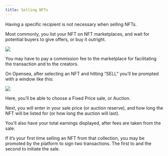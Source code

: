 ```yaml
---
title: Selling NFTs
---
```


Having a specific recipient is not necessary when selling NFTs.

Most commonly, you list your NFT on NFT marketplaces, and wait for potential buyers to give offers, or buy it outright.

![](/assets/sell-nft-example-1.png)

You may have to pay a commission fee to the marketplace for facilitating the transaction and <Nutshell children="royalties" glossaryEntry="content/glossary/royalties.mdx" /> to the creators.

On Opensea, after selecting an NFT and hitting “SELL” you’ll be prompted with a window like this:

![](/assets/sell-nft-example-02.png)

Here, you’ll be able to choose a Fixed Price sale, or Auction.

Next, you will enter in your sale price (or auction reserve), and how long the NFT will be listed for (or how long the auction will last).

You’ll also have your total earnings displayed, after fees are taken from the sale.

If it’s your first time selling an NFT from that collection, you may be promoted by the platform to sign two transactions. The first to <Nutshell children="allow access to the collection," glossaryEntry="content/glossary/Ch3-Allow-access-to-collection.mdx" /> and the second to initiate the sale.
